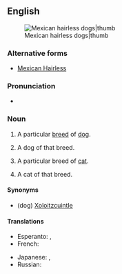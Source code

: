 {{also|Mexican Hairless}}
==English==
{{wikipedia|Mexican Hairless Dog}}
[[File:Hairless and coated half.JPG|Mexican hairless dogs|thumb]]

===Alternative forms===
* [[Mexican Hairless]]

===Pronunciation===
* {{IPA|/ˈmɛks.ɪ.kən ˈhɛə.ləs/|lang=en}}

===Noun===
{{en-noun|~|es}}<!-- see 'Mexican Hairless' for Google hits -->

# {{lb|en|uncountable}} A particular [[breed]] of [[dog]].
# {{lb|en|countable}} A dog of that breed.
# {{lb|en|uncountable}} A particular breed of [[cat]].
# {{lb|en|countable}} A cat of that breed.

====Synonyms====
* (dog) [[Xoloitzcuintle]]

====Translations====
{{trans-top|Dog of that breed.}}
* Esperanto: {{t|eo|meksika nuda hundo}}, {{t|eo|ŝoloickvintlo}}
* French: {{t+|fr|xoloitzcuintle|m}}
{{trans-mid}}
* Japanese: {{t|ja|メキシカン・ヘアレス・ドッグ|tr=Mekishikan hearesu doggu}}, {{t|ja|ショロイッツクゥイントリ|tr=shoroittsukwuintori}}
* Russian: {{t|ru|ксолоитцкуинтли}}
{{trans-bottom}}